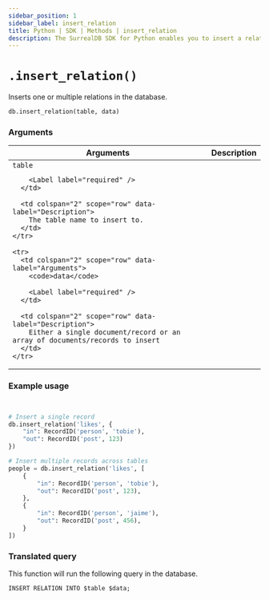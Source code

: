 ```yaml
---
sidebar_position: 1
sidebar_label: insert_relation
title: Python | SDK | Methods | insert_relation
description: The SurrealDB SDK for Python enables you to insert a relation between two records.
---
```



# `.insert_relation()`

Inserts one or multiple relations in the database.

```python title="Method Syntax"
db.insert_relation(table, data)
```

### Arguments

<table>
  <thead>
    <tr>
      <th colspan="2" scope="col">Arguments</th>
      <th colspan="2" scope="col">Description</th>
    </tr>
  </thead>

  <tbody>
    <tr>
      <td colspan="2" scope="row" data-label="Arguments">
        <code>table</code>

        <Label label="required" />
      </td>

      <td colspan="2" scope="row" data-label="Description">
        The table name to insert to.
      </td>
    </tr>

    <tr>
      <td colspan="2" scope="row" data-label="Arguments">
        <code>data</code>

        <Label label="required" />
      </td>

      <td colspan="2" scope="row" data-label="Description">
        Either a single document/record or an array of documents/records to insert
      </td>
    </tr>
  </tbody>
</table>

### Example usage

```python


# Insert a single record
db.insert_relation('likes', {
	"in": RecordID('person', 'tobie'),
	"out": RecordID('post', 123)
})

# Insert multiple records across tables
people = db.insert_relation('likes', [
	{
    	"in": RecordID('person', 'tobie'),
    	"out": RecordID('post', 123),
	},
	{
    	"in": RecordID('person', 'jaime'),
    	"out": RecordID('post', 456),
	}
])
```

### Translated query

This function will run the following query in the database.

```surql
INSERT RELATION INTO $table $data;
```
